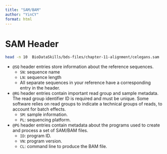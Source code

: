 ```yaml
---
title: "SAM/BAM"
author: "YinCY"
format: html
---
```


# SAM Header
```bash
head -n 10  BioDataSkills/bds-files/chapter-11-alignment/celegans.sam
```

- `@SQ` header entries store information about the reference sequences.  
    + `SN`: sequence name
    + `LN`: sequence length
    + All separate sequences in your reference have a corresponding entry in the header.

- `@RG` header entries contain important read group and sample metadata. The read group identifier ID is required and must be unique. Some software relies on read groups to indicate a technical groups of reads, to account for batch effects.
    + `SM`: sample information.
    + `PL`: sequencing platform.
    
- `@PG` header entries contain metadata about the programs used to create and process a set of SAM/BAM files.
    + `ID`: program ID.
    + `VN`: program version.
    + `CL`: command line to produce the BAM file.






